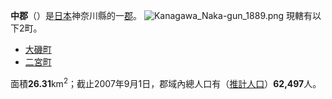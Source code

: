 {{Otheruses|subject=位於神奈川縣的郡|中郡_(消歧義)}}
{{日本郡
| 郡 = 中郡
| 日文原名 = 中郡
| 平假名 = なかぐん
| 羅馬字拼音 = Naka-gun
| 地圖 =
| 都道府縣 = 神奈川縣
| 編號 = 
| 町 = 2
| 村 = 
| 經度 = 
| 緯度 = 
| 註記 = 
|}}
'''中郡'''（{{jpn|j=中郡|hg=なかぐん|rm=Naka gun|f=y}}）是[[日本|日本]]神奈川縣的一[[郡|郡]]。
[[File:Kanagawa_Naka-gun_1889.png|frame]]
現轄有以下2町。
* [[大磯町|大磯町]]
* [[二宮町|二宮町]]

面積'''26.31'''km<sup>2</sup>；截止2007年9月1日，郡域內總人口有（[[推計人口|推計人口]]）'''62,497'''人。

{{神奈川縣}}{{Authority control}}